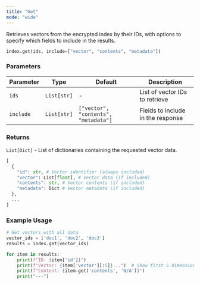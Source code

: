 ```yaml
---
title: "Get"
mode: "wide"
---
```


Retrieves vectors from the encrypted index by their IDs, with options to specify which fields to include in the results.

```python
index.get(ids, include=["vector", "contents", "metadata"])
```

### Parameters
| Parameter | Type | Default | Description |
|-----------|------|---------|-------------|
| `ids` | `List[str]` | - | List of vector IDs to retrieve |
| `include` | `List[str]` | `["vector", "contents", "metadata"]` | Fields to include in the response |

### Returns

`List[Dict]` - List of dictionaries containing the requested vector data.

```python
[
  {
    "id": str, # Vector identifier (always included)
    "vector": List[float], # Vector data (if included)
    "contents": str, # Vector contents (if included)
    "metadata": Dict # Vector metadata (if included)
  },
  ...
]
```

### Example Usage

```python
# Get vectors with all data
vector_ids = ['doc1', 'doc2', 'doc3']
results = index.get(vector_ids)

for item in results:
    print(f"ID: {item['id']}")
    print(f"Vector: {item['vector'][:5]}...")  # Show first 5 dimensions
    print(f"Content: {item.get('contents', 'N/A')}")
    print("---")
```